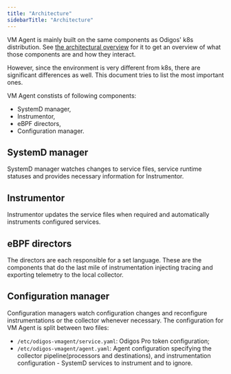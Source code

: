 ```yaml
---
title: "Architecture"
sidebarTitle: "Architecture"
---
```


VM Agent is mainly built on the same components as Odigos' k8s distribution. See [the architectural overview](/architecture) for it to get an overview of what those components are and how they interact.

However, since the environment is very different from k8s, there are significant differences as well. This document tries to list the most important ones.

VM Agent constists of following components:

- SystemD manager,
- Instrumentor,
- eBPF directors,
- Configuration manager.

## SystemD manager

SystemD manager watches changes to service files, service runtime statuses and provides necessary information for Instrumentor.

## Instrumentor

Instrumentor updates the service files when required and automatically instruments configured services.

## eBPF directors

The directors are each responsible for a set language. These are the components that do the last mile of instrumentation injecting tracing and exporting telemetry to the local collector.

## Configuration manager

Configuration managers watch configuration changes and reconfigure instrumentations or the collector whenever necessary. The configuration for VM Agent is split between two files:

- `/etc/odigos-vmagent/service.yaml`: Odigos Pro token configuration;
- `/etc/odigos-vmagent/agent.yaml`: Agent configuration specifying the collector pipeline(processors and destinations), and instrumentation configuration - SystemD services to instrument and to ignore.
